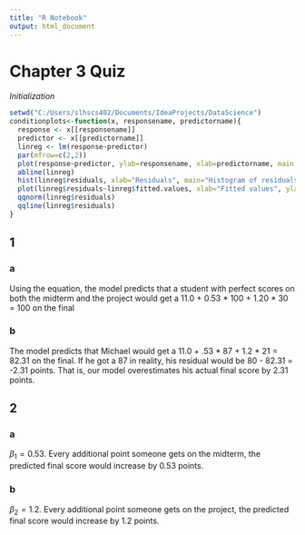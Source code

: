 ```yaml
---
title: "R Notebook"
output: html_document
---
```


# Chapter 3 Quiz

*Initialization*
```r
setwd("C:/Users/slhscs402/Documents/IdeaProjects/DataScience")
conditionplots<-function(x, responsename, predictorname){
  response <- x[[responsename]]
  predictor <- x[[predictorname]]
  linreg <- lm(response~predictor)
  par(mfrow=c(2,2))
  plot(response~predictor, ylab=responsename, xlab=predictorname, main = paste(responsename, "by", predictorname))
  abline(linreg)
  hist(linreg$residuals, xlab="Residuals", main="Histogram of residuals")
  plot(linreg$residuals~linreg$fitted.values, xlab="Fitted values", ylab="Residuals")
  qqnorm(linreg$residuals)
  qqline(linreg$residuals)
}
```

## 1

### a

Using the equation, the model predicts that a student with perfect scores on both the midterm and the project would get a 11.0 + 0.53 * 100 + 1.20 * 30 = 100 on the final

### b

The model predicts that Michael would get a 11.0 + .53 * 87 + 1.2 * 21 = 82.31 on the final. If he got a 87 in reality, his residual would be 80 - 82.31 = -2.31 points. That is, our model overestimates his actual final score by 2.31 points.

## 2

### a

$\beta_1 = 0.53$. Every additional point someone gets on the midterm, the predicted final score would increase by 0.53 points.

### b

$\beta_2 = 1.2$. Every additional point someone gets on the project, the predicted final score would increase by 1.2 points.












